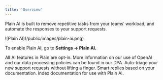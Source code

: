 ```yaml
---
title: 'Overview'
---
```


Plain AI is built to remove repetitive tasks from your teams’ workload, and automate the responses to your support requests.

<Frame>![Plain AI](/public/images/plain-ai.png)</Frame>

To enable Plain AI, go to **Settings → Plain AI.**


<Info>
    All AI features in Plain are opt-in. More information on our use of OpenAI and our data processing policies can be found in our DPA.
 </Info>


<CardGroup cols={3}>
  <Card title="Workflow" icon="shuffle" href="/plain-ai/workflow">
    Auto-triage your new support requests without lifting a finger.
  </Card>
  <Card title="Smart AI Replies" icon="comment-arrow-up" href="/plain-ai/smart-ai-replies">
    Smart replies based on your documentation.
  </Card>
  <Card title="Knowledge Sources" icon="brain" href="/plain-ai/knowledge-sources">
    Index documentation for use with Plain AI.
  </Card>
</CardGroup>
